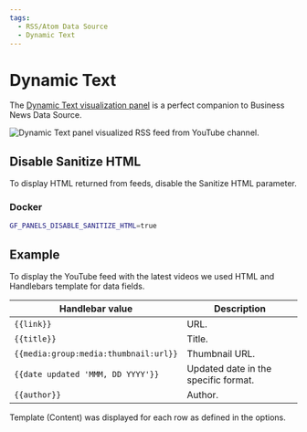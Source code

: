 ```yaml
---
tags:
  - RSS/Atom Data Source
  - Dynamic Text
---
```



# Dynamic Text

The [Dynamic Text visualization panel](/plugins/volkovlabs-dynamictext-panel) is a perfect companion to Business News Data Source.

<Image
  title="Dynamic Text panel visualized RSS feed from YouTube channel."
  src="/img/plugins/volkovlabs-rss-datasource/dynamic-text.png"
/>

## Disable Sanitize HTML

To display HTML returned from feeds, disable the Sanitize HTML parameter.

### Docker

```bash
GF_PANELS_DISABLE_SANITIZE_HTML=true
```

## Example

To display the YouTube feed with the latest videos we used HTML and Handlebars template for data fields.

| Handlebar value                       | Description                          |
| ------------------------------------- | ------------------------------------ |
| `{{link}}`                            | URL.                                 |
| `{{title}}`                           | Title.                               |
| `{{media:group:media:thumbnail:url}}` | Thumbnail URL.                       |
| `{{date updated 'MMM, DD YYYY'}}`     | Updated date in the specific format. |
| `{{author}}`                          | Author.                              |

Template (Content) was displayed for each row as defined in the options.

<Code
  url="https://github.com/VolkovLabs/volkovlabs.io/blob/main/docs/volkovlabs-rss-datasource/html/text.html"
  language="html"
/>
